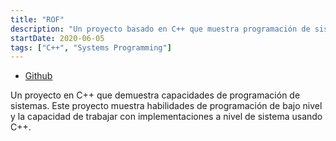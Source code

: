 ```yaml
---
title: "ROF"
description: "Un proyecto basado en C++ que muestra programación de sistemas."
startDate: 2020-06-05
tags: ["C++", "Systems Programming"]
---
```


- [Github](https://github.com/BeautifulPhoenix/ROF)

Un proyecto en C++ que demuestra capacidades de programación de sistemas. Este proyecto muestra habilidades de programación de bajo nivel y la capacidad de trabajar con implementaciones a nivel de sistema usando C++.